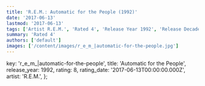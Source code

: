 ```yaml
---
title: 'R.E.M.: Automatic for the People (1992)'
date: '2017-06-13'
lastmod: '2017-06-13'
tags: ['Artist R.E.M.', 'Rated 4', 'Release Year 1992', 'Release Decade 1990']
summary: 'Rated 4'
authors: ['default']
images: ['/content/images/r_e_m_|automatic-for-the-people.jpg']
---
```


  key: 'r_e_m_|automatic-for-the-people',
  title: 'Automatic for the People',
  release_year: 1992,
  rating: 8,
  rating_date: '2017-06-13T00:00:00.000Z',
  artist: 'R.E.M.',
};

<MusicRating data={data} />

